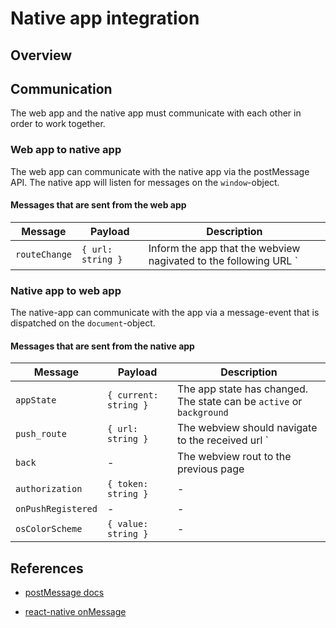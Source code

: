 
# Native app integration

## Overview



## Communication

The web app and the native app must communicate
with each other in order to work together.

### Web app to native app

The web app can communicate with the native app
via the postMessage API. The native app will
listen for messages on the `window`-object.

#### Messages that are sent from the web app

| Message | Payload | Description |
| --- | --- | --- |
| `routeChange` | `{ url: string }` | Inform the app that the webview nagivated to the following URL ` |

### Native app to web app

The native-app can communicate with the app via a
message-event that is dispatched on the 
`document`-object.

#### Messages that are sent from the native app

| Message | Payload | Description |
| --- | --- | --- |
| `appState` | `{ current: string }` | The app state has changed. The state can be `active` or `background` |
| `push_route` | `{ url: string }` | The webview should navigate to the received url ` |
| `back` | - | The webview rout to the previous page |
| `authorization` | `{ token: string }` | - |
| `onPushRegistered` | - | - |
| `osColorScheme` | `{ value: string }` | - |




## References

- [postMessage docs](https://github.com/react-native-webview/react-native-webview/blob/master/docs/Reference.md#postmessagestr)

- [react-native onMessage](https://github.com/react-native-webview/react-native-webview/blob/master/docs/Reference.md#onmessage)


